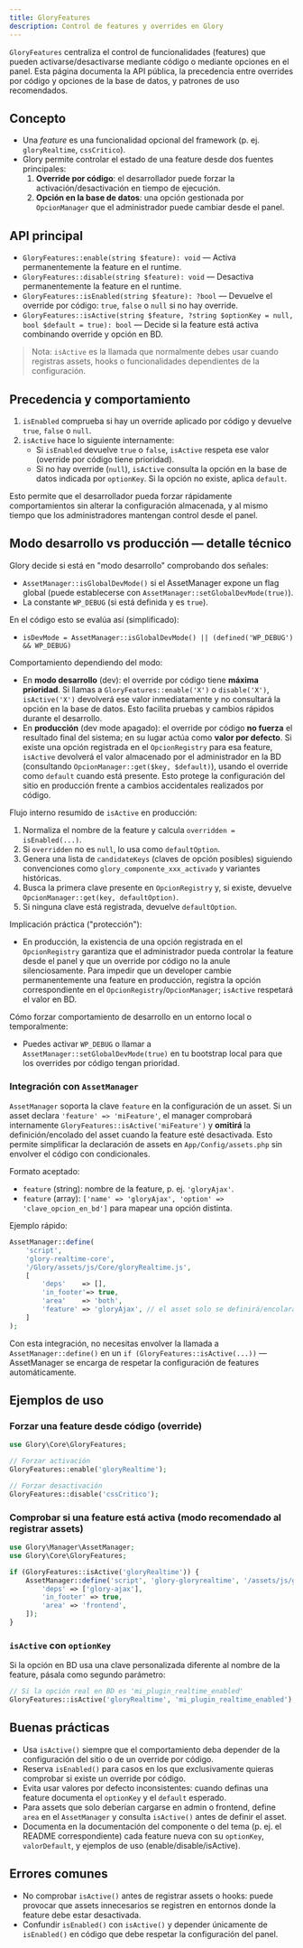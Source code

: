 ```yaml
---
title: GloryFeatures
description: Control de features y overrides en Glory
---
```


`GloryFeatures` centraliza el control de funcionalidades (features) que pueden activarse/desactivarse
mediante código o mediante opciones en el panel. Esta página documenta la API pública, la precedencia
entre overrides por código y opciones de la base de datos, y patrones de uso recomendados.

## Concepto

- Una *feature* es una funcionalidad opcional del framework (p. ej. `gloryRealtime`, `cssCritico`).
- Glory permite controlar el estado de una feature desde dos fuentes principales:
  1. **Override por código**: el desarrollador puede forzar la activación/desactivación en tiempo de ejecución.
  2. **Opción en la base de datos**: una opción gestionada por `OpcionManager` que el administrador puede cambiar desde el panel.

## API principal

- `GloryFeatures::enable(string $feature): void` — Activa permanentemente la feature en el runtime.
- `GloryFeatures::disable(string $feature): void` — Desactiva permanentemente la feature en el runtime.
- `GloryFeatures::isEnabled(string $feature): ?bool` — Devuelve el override por código: `true`, `false` o `null` si no hay override.
- `GloryFeatures::isActive(string $feature, ?string $optionKey = null, bool $default = true): bool` — Decide si la feature está activa combinando override y opción en BD.

> Nota: `isActive` es la llamada que normalmente debes usar cuando registras assets, hooks o funcionalidades dependientes de la configuración.

## Precedencia y comportamiento

1. `isEnabled` comprueba si hay un override aplicado por código y devuelve `true`, `false` o `null`.
2. `isActive` hace lo siguiente internamente:
   - Si `isEnabled` devuelve `true` o `false`, `isActive` respeta ese valor (override por código tiene prioridad).
   - Si no hay override (`null`), `isActive` consulta la opción en la base de datos indicada por `optionKey`. Si la opción no existe, aplica `default`.

Esto permite que el desarrollador pueda forzar rápidamente comportamientos sin alterar la configuración almacenada, y al mismo
tiempo que los administradores mantengan control desde el panel.

## Modo desarrollo vs producción — detalle técnico

Glory decide si está en "modo desarrollo" comprobando dos señales:

- `AssetManager::isGlobalDevMode()` si el AssetManager expone un flag global (puede establecerse con `AssetManager::setGlobalDevMode(true)`).
- La constante `WP_DEBUG` (si está definida y es `true`).

En el código esto se evalúa así (simplificado):

- `isDevMode = AssetManager::isGlobalDevMode() || (defined('WP_DEBUG') && WP_DEBUG)`

Comportamiento dependiendo del modo:

- En **modo desarrollo** (dev): el override por código tiene **máxima prioridad**. Si llamas a `GloryFeatures::enable('X')` o `disable('X')`,
  `isActive('X')` devolverá ese valor inmediatamente y no consultará la opción en la base de datos. Esto facilita pruebas y cambios rápidos durante
  el desarrollo.
- En **producción** (dev mode apagado): el override por código **no fuerza** el resultado final del sistema; en su lugar actúa como **valor por defecto**.
  Si existe una opción registrada en el `OpcionRegistry` para esa feature, `isActive` devolverá el valor almacenado por el administrador en la BD
  (consultando `OpcionManager::get($key, $default)`), usando el override como `default` cuando está presente. Esto protege la configuración
  del sitio en producción frente a cambios accidentales realizados por código.

Flujo interno resumido de `isActive` en producción:

1. Normaliza el nombre de la feature y calcula `overridden = isEnabled(...)`.
2. Si `overridden` no es `null`, lo usa como `defaultOption`.
3. Genera una lista de `candidateKeys` (claves de opción posibles) siguiendo convenciones como `glory_componente_xxx_activado` y variantes históricas.
4. Busca la primera clave presente en `OpcionRegistry` y, si existe, devuelve `OpcionManager::get(key, defaultOption)`.
5. Si ninguna clave está registrada, devuelve `defaultOption`.

Implicación práctica ("protección"):

- En producción, la existencia de una opción registrada en el `OpcionRegistry` garantiza que el administrador pueda controlar la feature desde el panel
  y que un override por código no la anule silenciosamente. Para impedir que un developer cambie permanentemente una feature en producción,
  registra la opción correspondiente en el `OpcionRegistry`/`OpcionManager`; `isActive` respetará el valor en BD.

Cómo forzar comportamiento de desarrollo en un entorno local o temporalmente:

- Puedes activar `WP_DEBUG` o llamar a `AssetManager::setGlobalDevMode(true)` en tu bootstrap local para que los overrides por código tengan prioridad.


### Integración con `AssetManager`

`AssetManager` soporta la clave `feature` en la configuración de un asset. Si un asset declara `'feature' => 'miFeature'`,
el manager comprobará internamente `GloryFeatures::isActive('miFeature')` y **omitirá** la definición/encolado del asset cuando la
feature esté desactivada. Esto permite simplificar la declaración de assets en `App/Config/assets.php` sin envolver el código
con condicionales.

Formato aceptado:

- `feature` (string): nombre de la feature, p. ej. `'gloryAjax'`.
- `feature` (array): `['name' => 'gloryAjax', 'option' => 'clave_opcion_en_bd']` para mapear una opción distinta.

Ejemplo rápido:

```php
AssetManager::define(
    'script',
    'glory-realtime-core',
    '/Glory/assets/js/Core/gloryRealtime.js',
    [
        'deps'    => [],
        'in_footer'=> true,
        'area'    => 'both',
        'feature' => 'gloryAjax', // el asset solo se definirá/encolará si la feature gloryAjax está activa
    ]
);
```

Con esta integración, no necesitas envolver la llamada a `AssetManager::define()` en un `if (GloryFeatures::isActive(...))` —
AssetManager se encarga de respetar la configuración de features automáticamente.

## Ejemplos de uso

### Forzar una feature desde código (override)

```php
use Glory\Core\GloryFeatures;

// Forzar activación
GloryFeatures::enable('gloryRealtime');

// Forzar desactivación
GloryFeatures::disable('cssCritico');
```

### Comprobar si una feature está activa (modo recomendado al registrar assets)

```php
use Glory\Manager\AssetManager;
use Glory\Core\GloryFeatures;

if (GloryFeatures::isActive('gloryRealtime')) {
    AssetManager::define('script', 'glory-gloryrealtime', '/assets/js/gloryRealtime.js', [
        'deps' => ['glory-ajax'],
        'in_footer' => true,
        'area' => 'frontend',
    ]);
}
```

### `isActive` con `optionKey`

Si la opción en BD usa una clave personalizada diferente al nombre de la feature, pásala como segundo parámetro:

```php
// Si la opción real en BD es 'mi_plugin_realtime_enabled'
GloryFeatures::isActive('gloryRealtime', 'mi_plugin_realtime_enabled');
```

## Buenas prácticas

- Usa `isActive()` siempre que el comportamiento deba depender de la configuración del sitio o de un override por código.
- Reserva `isEnabled()` para casos en los que exclusivamente quieras comprobar si existe un override por código.
- Evita usar valores por defecto inconsistentes: cuando definas una feature documenta el `optionKey` y el `default` esperado.
- Para assets que solo deberían cargarse en admin o frontend, define `area` en el `AssetManager` y consulta `isActive()` antes de definir el asset.
- Documenta en la documentación del componente o del tema (p. ej. el README correspondiente) cada feature nueva con su `optionKey`, `valorDefault`, y ejemplos de uso (enable/disable/isActive).

## Errores comunes

- No comprobar `isActive()` antes de registrar assets o hooks: puede provocar que assets innecesarios se registren en entornos donde la feature debe estar desactivada.
- Confundir `isEnabled()` con `isActive()` y depender únicamente de `isEnabled()` en código que debe respetar la configuración del panel.




